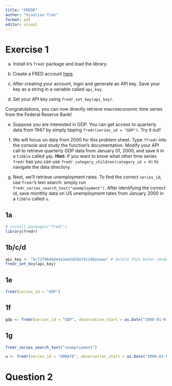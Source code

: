 ```yaml
---
title: "FREDR"
author: "Xiaotian Tian"
format: pdf
editor: visual
---
```


# Exercise 1

a.  Install `R`’s `fredr` package and load the library.

b.  Create a FRED account [here](https://fred.stlouisfed.org/).

c.  After creating your account, login and generate an API key. Save your key as a string in a variable called `api_key`.

d.  Set your API key using `fredr_set_key(api_key)`.

Congratulations, you can now directly retrieve macroeconomic time series from the Federal Reserve Bank!

e.  Suppose you are interested in GDP. You can get access to quarterly data from 1947 by simply tipping `fredr(series_id = "GDP")`. Try it out!

f.  We will focus on data from 2000 for this problem sheet. Type `?fredr` into the console and study the function’s documentation. Modify your API call to retrieve quarterly GDP data from January 01, 2000, and save it in a `tibble` called `gdp`. **Hint:** If you want to know what other time series `fredr` has you can use `fredr_category_children(category_id = 0)` to navigate the data directory.

g.  Next, we’ll retrieve unemployment rates. To find the correct `series_id`, use `fredr`’s text search: simply run `fredr_series_search_text("unemployment")`. After identifying the correct id, save monthly data on US unemployment rates from January 2000 in a `tibble` called `u`.

## 1a

```r
# install.packages("fredr")
library(fredr)
```

## 1b/c/d

```r
api_key <- "bc72f0649de4a3ae5a5daf4114b2aaaa" # delete this befor rendering!
fredr_set_key(api_key)
```

## 1e

```r
fredr(series_id = "GDP")
```

## 1f

```r
gdp <- fredr(series_id = "GDP", observation_start = as.Date("2000-01-01"))
```

## 1g

```r
fredr_series_search_text("unemployment")
```

```r
u <- fredr(series_id = "UNRATE", observation_start = as.Date("2000-01-01"))
```

# Question 2
